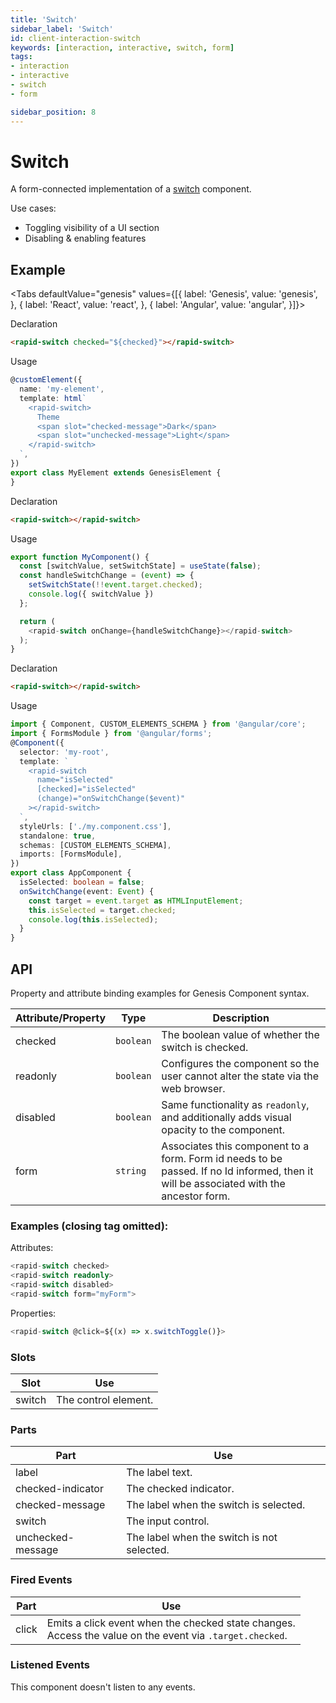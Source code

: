 ```yaml
---
title: 'Switch'
sidebar_label: 'Switch'
id: client-interaction-switch
keywords: [interaction, interactive, switch, form]
tags:
- interaction
- interactive
- switch
- form

sidebar_position: 8
---
```


# Switch

A form-connected implementation of a [switch](https://w3c.github.io/aria/#switch) component.

Use cases:
* Toggling visibility of a UI section
* Disabling & enabling features

## Example

<SwitchDemo />

<Tabs defaultValue="genesis" values={[{ label: 'Genesis', value: 'genesis', }, { label: 'React', value: 'react', }, { label: 'Angular', value: 'angular', }]}>

<TabItem value="genesis">

Declaration
```html
<rapid-switch checked="${checked}"></rapid-switch>
```

Usage
```typescript
@customElement({
  name: 'my-element',
  template: html`
    <rapid-switch>
      Theme
      <span slot="checked-message">Dark</span>
      <span slot="unchecked-message">Light</span>
    </rapid-switch>
  `,
})
export class MyElement extends GenesisElement {
}
```

</TabItem>
<TabItem value="react">

Declaration
```html
<rapid-switch></rapid-switch>
```
Usage
```typescript
export function MyComponent() {
  const [switchValue, setSwitchState] = useState(false);
  const handleSwitchChange = (event) => {
    setSwitchState(!!event.target.checked);
    console.log({ switchValue })
  };

  return (
    <rapid-switch onChange={handleSwitchChange}></rapid-switch>
  );
}
```
</TabItem>
<TabItem value="angular">

Declaration
```html
<rapid-switch></rapid-switch>
```

Usage
```typescript
import { Component, CUSTOM_ELEMENTS_SCHEMA } from '@angular/core';
import { FormsModule } from '@angular/forms';
@Component({
  selector: 'my-root',
  template: `
    <rapid-switch
      name="isSelected"
      [checked]="isSelected"
      (change)="onSwitchChange($event)"
    ></rapid-switch>
  `,
  styleUrls: ['./my.component.css'],
  standalone: true,
  schemas: [CUSTOM_ELEMENTS_SCHEMA],
  imports: [FormsModule],
})
export class AppComponent {
  isSelected: boolean = false;
  onSwitchChange(event: Event) {
    const target = event.target as HTMLInputElement;
    this.isSelected = target.checked;
    console.log(this.isSelected);
  }
}
```
</TabItem>
</Tabs>

## API

Property and attribute binding examples for Genesis Component syntax.

| Attribute/Property | Type | Description |
|---|---|---|
|checked|`boolean`|The boolean value of whether the switch is checked. |
|readonly|`boolean`|Configures the component so the user cannot alter the state via the web browser.|
|disabled|`boolean`|Same functionality as `readonly`, and additionally adds visual opacity to the component.|
|form|`string`|Associates this component to a form. Form id needs to be passed. If no Id informed, then it will be associated with the ancestor form.|

### Examples (closing tag omitted):

Attributes:
```typescript
<rapid-switch checked>
<rapid-switch readonly>
<rapid-switch disabled>
<rapid-switch form="myForm">
```

Properties:
```typescript
<rapid-switch @click=${(x) => x.switchToggle()}>
```

### Slots

| Slot | Use |
|---|---|
| switch | The control element. |

### Parts

| Part | Use |
|---|---|
| label | The label text.|
| checked-indicator | The checked indicator.|
| checked-message | The label when the switch is selected.|
| switch | The input control.|
| unchecked-message | The label when the switch is not selected.|

### Fired Events

| Part | Use |
|---|---|
| click | Emits a click event when the checked state changes.<br/>Access the value on the event via `.target.checked`.|

### Listened Events

This component doesn't listen to any events.
